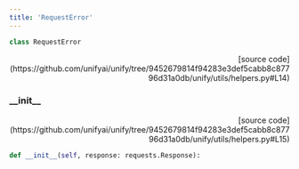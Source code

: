 ```yaml
---
title: 'RequestError'
---
```


```python
class RequestError
```

<p align="right">[source code](https://github.com/unifyai/unify/tree/9452679814f94283e3def5cabb8c87796d31a0db/unify/utils/helpers.py#L14)</p>



### \_\_init\_\_

<p align="right">[source code](https://github.com/unifyai/unify/tree/9452679814f94283e3def5cabb8c87796d31a0db/unify/utils/helpers.py#L15)</p>

```python
def __init__(self, response: requests.Response):
```

